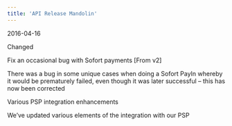 ```yaml
---  
title: 'API Release Mandolin'  
---  
```

<span class="date">2016-04-16</span>  
  
  
<div class="pill pill-purple">Changed</div>  
  

Fix an occasional bug with Sofort payments [From v2]  

There was a bug in some unique cases when doing a Sofort PayIn whereby it would be prematurely failed, even though it was later successful – this has now been corrected  

Various PSP integration enhancements  

We’ve updated various elements of the integration with our PSP